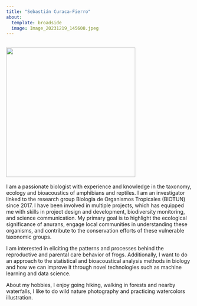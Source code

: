 ```yaml
---
title: "Sebastián Curaca-Fierro"
about:
  template: broadside
  image: Image_20231219_145608.jpeg
---
```


## ![](Imagenes_para_web/Image_20231219_145608.jpeg){fig-align="center" width="350"}

I am a passionate biologist with experience and knowledge in the taxonomy, ecology and bioacoustics of amphibians and reptiles. I am an investigator linked to the research group Biologia de Organismos Tropicales (BIOTUN) since 2017. I have been involved in multiple projects, which has equipped me with skills in project design and development, biodiversity monitoring, and science communication. My primary goal is to highlight the ecological significance of anurans, engage local communities in understanding these organisms, and contribute to the conservation efforts of these vulnerable taxonomic groups.

I am interested in eliciting the patterns and processes behind the reproductive and parental care behavior of frogs. Additionally, I want to do an approach to the statistical and bioacoustical analysis methods in biology and how we can improve it through novel technologies such as machine learning and data science.

About my hobbies, I enjoy going hiking, walking in forests and nearby waterfalls, I like to do wild nature photography and practicing watercolors illustration.
